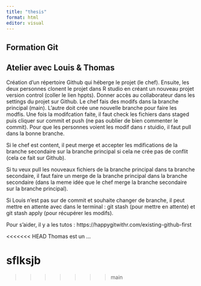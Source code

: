 ```yaml
---
title: "thesis"
format: html
editor: visual
---
```


## Formation Git


## Atelier avec Louis & Thomas
Création d'un répertoire Github qui héberge le projet (le chef). Ensuite, les deux personnes clonent le projet dans R studio en créant un nouveau projet version control (coller le lien hppts). Donner accès au collaborateur dans les settings du projet sur Github. 
Le chef fais des modifs dans la branche principal (main). L'autre doit crée une nouvelle branche pour faire les modfis. 
Une fois la modifcation faite, il faut check les fichiers dans staged puis cliquer sur commit et push (ne pas oublier de bien commenter le commit). 
Pour que les personnes voient les modif dans r stuidio, il faut pull dans la bonne branche. 

Si le chef est content, il peut merge et accepter les mdifications de la branche secondaire sur la branche principal si cela ne crée pas de conflit (cela ce fait sur Github).

Si tu veux pull les nouveaux fichiers de la branche principal dans ta branche secondaire, il faut faire un merge de la branche principal dans la branche secondaire (dans la meme idée que le chef merge la branche secondaire sur la branche principal). 

Si Louis n'est pas sur de commit et souhaite changer de branche, il peut mettre en attente avec dans le terminal : git stash (pour mettre en attente) et git stash apply (pour récupérer les modifs).

Pour s'aider, il y a les tutos : https://happygitwithr.com/existing-github-first



<<<<<<< HEAD
Thomas est un ...


sflksjb
=======
>>>>>>> main
